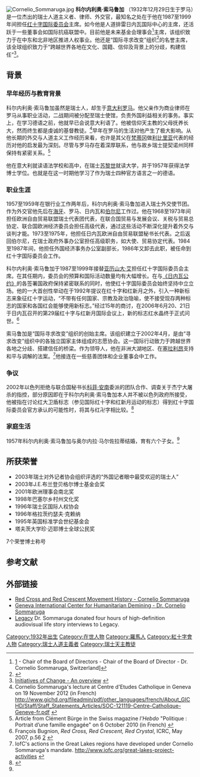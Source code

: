 [[Image:Cornelio_Sommaruga.jpg|thumb]]
'''科尔内利奥·索马鲁加''' （1932年12月29日生于罗马）是一位杰出的瑞士人道主义者、律师、外交官，最知名之处在于他在1987至1999年间担任[[红十字国际委员会|红十字国际委员会]]主席。如今他是人道排雷日内瓦国际中心的主席，还活跃于一些董事会如国际抗癌联盟中。目前他是未来基金会理事会<ref>[http://www.foundationforfuture.org] {{Wayback|url=http://www.foundationforfuture.org/ |date=20110816161929 }} - Chair of the Board of Directors -  Chair of the Board of Director - Dr. Cornelio Sommaruga, Switzerland]</ref>主席，该组织致力于在中东和北非地区推进人权事业。他还是“国际寻求改变”组织<ref>{{Cite web |url=http://www.iofc.org/search/node/Sommaruga%20type%3Aarticle%2Cblog%2Cdocument%2Cedition%2Cevent%2Cforum%2Cpage%2Cpublication%20category%3A58 |title=Initiatives of change International - search results - Cornelio Sommaruga |access-date=2016-01-20 |archive-date=2020-11-10 |archive-url=https://web.archive.org/web/20201110204639/https://www.iofc.org/search/node/Sommaruga%20type%3Aarticle%2Cblog%2Cdocument%2Cedition%2Cevent%2Cforum%2Cpage%2Cpublication%20category%3A58 |dead-url=no }}</ref>的名誉主席，该全球组织致力于“跨越世界各地在文化、国籍、信仰及背景上的分歧，构建信任”<ref>[http://www.iofc.org/en/abt/ Initiatives of Change - An overview<!-- Bot generated title -->] {{webarchive|url=https://web.archive.org/web/20070824230251/http://www.iofc.org/en/abt/ |date=2007-08-24 }}</ref>。 

==背景==

===早年经历与教育背景===
科尔内利奥·索马鲁加虽然是瑞士人，却生于[[意大利|意大利]][[罗马|罗马]]。他父亲作为商业律师在罗马从事职业活动，二战期间被分配至瑞士使馆，负责外国利益相关的事务。事实上，在学习德语之前，他就早已会说意大利语了。他被信仰天主教的父母抚养长大，然而终生都是虔诚的基督教徒。<ref name="#1">Cornelio Sommaruga's lecture at Centre d'Etudes Catholique in Geneva on 19 November 2012 (in French) http://www.gichd.org/fileadmin/pdf/other_languages/french/About_GICHD/Staff/Staff_Statements_Articles/SOC-121119-Centre-Catholique-Geneve-fr.pdf {{Wayback|url=http://www.gichd.org/fileadmin/pdf/other_languages/french/About_GICHD/Staff/Staff_Statements_Articles/SOC-121119-Centre-Catholique-Geneve-fr.pdf |date=20150924022156 }}</ref>早年在罗马的生活对他产生了极大影响。从他长期的外交与人道主义工作经历来看，也许是其父在[[梵蒂冈|梵蒂冈]]做[[利比里亚|利比里亚]]代表的经历对他的启发最为深刻。尽管与罗马存在着深厚联系，他与故乡瑞士提契诺州同样保持有紧密关系。<ref>Article from Clément Bürge in the Swiss magazine ''l'Hebdo'' "Politique : Portrait d’une famille engagée" on 6 October 2010  (in French) {{cite web |url=http://www.carlosommaruga.ch/politique-portrait-dune-famille-engagee/ |title=存档副本 |accessdate=2012-12-01 |deadurl=yes |archiveurl=https://archive.is/20130115162209/http://www.carlosommaruga.ch/politique-portrait-dune-famille-engagee/ |archivedate=2013-01-15 }}</ref>

他在意大利就读语法学校和高中，在瑞士[[苏黎世|苏黎世]]就读大学，并于1957年获得法学博士学位。也就是在这一时期他学习了作为瑞士四种官方语言之一的德语。

===职业生涯===
1957至1959年在银行业工作两年后，科尔内利奥·索马鲁加进入瑞士外交使节团。作为外交官他先后在[[海牙|海牙]]、罗马、日内瓦和[[伯尔尼|伯尔尼]]工作过。他在1968至1973年间担任欧洲自由贸易联盟瑞士代表团代表，在联合国贸易与发展会议、关税与贸易总协定、联合国欧洲经济委员会担任高级代表，通过这些活动不断深化提升着外交与谈判才能。1973至1975年，他担任日内瓦欧洲自由贸易联盟秘书长代表。之后返回伯尔尼，在瑞士政府外事办公室担任高级职务，如大使、贸易协定代表。1984至1987年间，他担任外国经济事务办公室副部长，1986年又卸去此职，被任命到红十字国际委员会工作。

科尔内利奥·索马鲁加于1987至1999年接替[[亚历山大·艾|亚历山大·艾]]担任红十字国际委员会主席。在其任期内，委员会的预算和国际活动数量均有大幅增长。在与[[《日内瓦公约》|《日内瓦公约》]]的各签署国政府保持紧密联系的同时，他使红十字国际委员会始终坚持中立立场。他的一大首创性举动在于1992年提议在红十字和红新月之外，引入一种新标志来象征红十字运动，“不带有任何国家、宗教及政治隐喻，使不接受现存两种标志的国家和各国红会能够使用新标志。”经过15年的商讨，在2006年6月20、21日于日内瓦召开的第29届红十字与红新月国际会议上，新的标志红水晶终于正式问世。<ref>François Bugnion, ''Red Cross, Red Crescent, Red Crystal'', ICRC, May 2007, p.56 [http://www.icrc.org/eng/assets/files/other/icrc_002_0778.pdf] {{Wayback|url=http://www.icrc.org/eng/assets/files/other/icrc_002_0778.pdf |date=20160304104950 }}</ref>

索马鲁加是“国际寻求改变”组织的创始主席。该组织建立于2002年4月，是由“寻求改变”组织中的各独立国家主体组成的志愿协会。这一国际行动致力于跨越世界各地之分歧、搭建信任的桥梁。作为领导人，他在非洲大湖地区、在[[塞拉利昂|塞拉利昂]]支持和平与调解的法案。<ref>IofC's actions in the Great Lakes regions have developed under Cornelio Sommaruga's mandate. http://www.iofc.org/great-lakes-project-activities {{Wayback|url=http://www.iofc.org/great-lakes-project-activities |date=20200319165622 }}</ref>他接连在一些慈善团体和企业董事会中工作。

===争议===
2002年以色列拒绝与联合国秘书长[[科菲·安南|科菲·安南]]委派的团队合作、调查关于杰宁大屠杀的指控，部分原因即在于科尔内利奥·索马鲁加本人并不被以色列政府所接受，他被指在讨论红大卫盾标志（参见国际红十字和红新月运动的标志）得到红十字国际委员会官方承认的可能性时，将其与红卍字相比较。<ref>{{Cite web |url=http://www.jewishworldreview.com/cols/krauthammer051002.asp |title="Kofi's Choice: The U.N. secretary general gets entangled in l'Affaire Sommaruga" ''Jewish World Review'' May 10, 2002 |access-date=2016-01-20 |archive-date=2021-03-01 |archive-url=https://web.archive.org/web/20210301040030/http://www.jewishworldreview.com/cols/krauthammer051002.asp |dead-url=no }}</ref>

===家庭生活===

1957年科尔内利奥·索马鲁加与奥尔内拉·马尔佐拉蒂结婚，育有六个子女。<ref name="#1"/>

==所获荣誉==
* 2003年瑞士对外记者协会组织评选的“外国记者眼中最受欢迎的瑞士人”
* 2003年J.E.布兰登贝格尔博士基金会奖
* 2001年欧洲理事会南北奖
* 1998年巴塞尔乡村州文化奖
* 1996年瑞士区国际人权协会
* 1996年格拉茨约瑟夫·克赖纳
* 1995年英国标准学会世纪基金会
* 塔夫茨大学珍·迈耶博士全球公民奖

7个荣誉博士称号


==参考文献==
{{reflist}}

==外部链接==
* [http://www.redcross.int/en/history/not_sommaruga.asp Red Cross and Red Crescent Movement History - Cornelio Sommaruga] {{Wayback|url=http://www.redcross.int/en/history/not_sommaruga.asp |date=20150605085502 }}
* [https://web.archive.org/web/20061209021051/http://www.gichd.ch/111.0.html Geneva International Center for Humanitarian Demining - Dr. Cornelio Sommaruga]
*[https://archive.is/20121220215255/http://www.legacymemorybank.org/ Legacy] Dr. Sommaruga donated four hours of high-definition audiovisual life story interviews to Legacy.

{{Authority control}}

{{DEFAULTSORT:Sommaruga, Cornelio}}
[[Category:1932年出生|Category:1932年出生]]
[[Category:在世人物|Category:在世人物]]
[[Category:羅馬人|Category:羅馬人]]
[[Category:紅十字會人物|Category:紅十字會人物]]
[[Category:瑞士人道主義者|Category:瑞士人道主義者]]
[[Category:瑞士天主教徒|Category:瑞士天主教徒]]